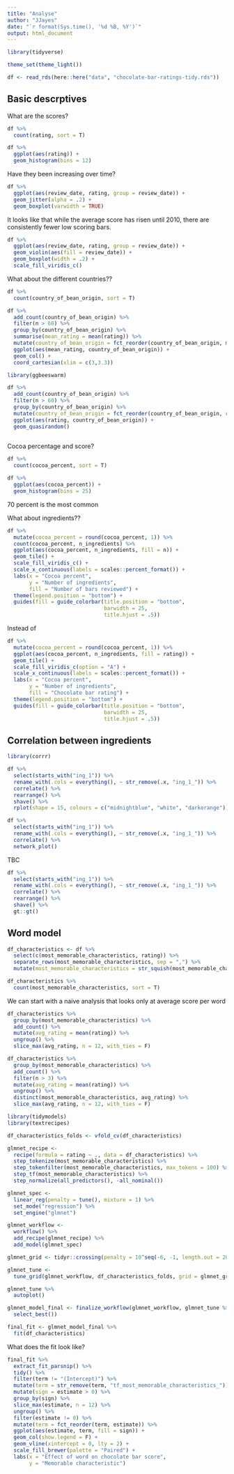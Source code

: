 ```yaml
---
title: "Analyse"
author: "JJayes"
date: "`r format(Sys.time(), '%d %B, %Y')`"
output: html_document
---
```


```r
library(tidyverse)

theme_set(theme_light())

df <- read_rds(here::here("data", "chocolate-bar-ratings-tidy.rds"))
```

## Basic descrptives

What are the scores?

```r
df %>% 
  count(rating, sort = T)

df %>% 
  ggplot(aes(rating)) +
  geom_histogram(bins = 12)
```

Have they been increasing over time?

```r
df %>%
  ggplot(aes(review_date, rating, group = review_date)) +
  geom_jitter(alpha = .2) +
  geom_boxplot(varwidth = TRUE)
```

It looks like that while the average score has risen until 2010, there are consistently fewer low scoring bars.

```r
df %>%
  ggplot(aes(review_date, rating, group = review_date)) +
  geom_violin(aes(fill = review_date)) +
  geom_boxplot(width = .2) +
  scale_fill_viridis_c()
```

What about the different countries??

```r
df %>% 
  count(country_of_bean_origin, sort = T)

df %>% 
  add_count(country_of_bean_origin) %>% 
  filter(n > 60) %>% 
  group_by(country_of_bean_origin) %>% 
  summarise(mean_rating = mean(rating)) %>% 
  mutate(country_of_bean_origin = fct_reorder(country_of_bean_origin, mean_rating)) %>% 
  ggplot(aes(mean_rating, country_of_bean_origin)) +
  geom_col() +
  coord_cartesian(xlim = c(3,3.3))
```


```r
library(ggbeeswarm)

df %>% 
  add_count(country_of_bean_origin) %>% 
  filter(n > 60) %>% 
  group_by(country_of_bean_origin) %>% 
  mutate(country_of_bean_origin = fct_reorder(country_of_bean_origin, rating, .fun = mean)) %>% 
  ggplot(aes(rating, country_of_bean_origin)) +
  geom_quasirandom()
  
```

Cocoa percentage and score?

```r
df %>% 
  count(cocoa_percent, sort = T)

df %>% 
  ggplot(aes(cocoa_percent)) +
  geom_histogram(bins = 25)
```

70 percent is the most common

What about ingredients??

```r

df %>% 
  mutate(cocoa_percent = round(cocoa_percent, 1)) %>% 
  count(cocoa_percent, n_ingredients) %>% 
  ggplot(aes(cocoa_percent, n_ingredients, fill = n)) +
  geom_tile() +
  scale_fill_viridis_c() +
  scale_x_continuous(labels = scales::percent_format()) +
  labs(x = "Cocoa percent",
       y = "Number of ingredients",
       fill = "Number of bars reviewed") +
  theme(legend.position = "bottom") +
  guides(fill = guide_colorbar(title.position = "bottom",
                               barwidth = 25,
                               title.hjust = .5))
```

Instead of 

```r
df %>% 
  mutate(cocoa_percent = round(cocoa_percent, 1)) %>% 
  ggplot(aes(cocoa_percent, n_ingredients, fill = rating)) +
  geom_tile() +
  scale_fill_viridis_c(option = "A") +
  scale_x_continuous(labels = scales::percent_format()) +
  labs(x = "Cocoa percent",
       y = "Number of ingredients",
       fill = "Chocolate bar rating") +
  theme(legend.position = "bottom") +
  guides(fill = guide_colorbar(title.position = "bottom",
                               barwidth = 25,
                               title.hjust = .5))

```


## Correlation between ingredients

```r
library(corrr)

df %>%
  select(starts_with("ing_1")) %>%
  rename_with(.cols = everything(), ~ str_remove(.x, "ing_1_")) %>%
  correlate() %>%
  rearrange() %>%
  shave() %>%
  rplot(shape = 15, colours = c("midnightblue", "white", "darkorange")) 

df %>%
  select(starts_with("ing_1")) %>%
  rename_with(.cols = everything(), ~ str_remove(.x, "ing_1_")) %>% 
  correlate() %>% 
  network_plot()
```

TBC

```r
df %>%
  select(starts_with("ing_1")) %>%
  rename_with(.cols = everything(), ~ str_remove(.x, "ing_1_")) %>%
  correlate() %>%
  rearrange() %>%
  shave() %>%
  gt::gt()
```


## Word model

```r
df_characteristics <- df %>% 
  select(c(most_memorable_characteristics, rating)) %>% 
  separate_rows(most_memorable_characteristics, sep = ",") %>% 
  mutate(most_memorable_characteristics = str_squish(most_memorable_characteristics))
```

```r
df_characteristics %>% 
  count(most_memorable_characteristics, sort = T)
```

We can start with a naive analysis that looks only at average score per word

```r
df_characteristics %>% 
  group_by(most_memorable_characteristics) %>% 
  add_count() %>% 
  mutate(avg_rating = mean(rating)) %>% 
  ungroup() %>% 
  slice_max(avg_rating, n = 12, with_ties = F)

df_characteristics %>% 
  group_by(most_memorable_characteristics) %>% 
  add_count() %>% 
  filter(n > 3) %>% 
  mutate(avg_rating = mean(rating)) %>% 
  ungroup() %>% 
  distinct(most_memorable_characteristics, avg_rating) %>% 
  slice_max(avg_rating, n = 12, with_ties = F)
```


```r
library(tidymodels)
library(textrecipes)

df_characteristics_folds <- vfold_cv(df_characteristics)

glmnet_recipe <- 
  recipe(formula = rating ~ ., data = df_characteristics) %>% 
  step_tokenize(most_memorable_characteristics) %>% 
  step_tokenfilter(most_memorable_characteristics, max_tokens = 100) %>% 
  step_tf(most_memorable_characteristics) %>% 
  step_normalize(all_predictors(), -all_nominal()) 

glmnet_spec <- 
  linear_reg(penalty = tune(), mixture = 1) %>% 
  set_mode("regression") %>% 
  set_engine("glmnet") 

glmnet_workflow <- 
  workflow() %>% 
  add_recipe(glmnet_recipe) %>% 
  add_model(glmnet_spec) 

glmnet_grid <- tidyr::crossing(penalty = 10^seq(-6, -1, length.out = 20)) 

glmnet_tune <- 
  tune_grid(glmnet_workflow, df_characteristics_folds, grid = glmnet_grid)

glmnet_tune %>% 
  autoplot()

glmnet_model_final <- finalize_workflow(glmnet_workflow, glmnet_tune %>% 
  select_best())

final_fit <- glmnet_model_final %>% 
  fit(df_characteristics)
```


What does the fit look like?

```r
final_fit %>%
  extract_fit_parsnip() %>%
  tidy() %>%
  filter(term != "(Intercept)") %>%
  mutate(term = str_remove(term, "tf_most_memorable_characteristics_")) %>%
  mutate(sign = estimate > 0) %>%
  group_by(sign) %>%
  slice_max(estimate, n = 12) %>%
  ungroup() %>%
  filter(estimate != 0) %>%
  mutate(term = fct_reorder(term, estimate)) %>%
  ggplot(aes(estimate, term, fill = sign)) +
  geom_col(show.legend = F) +
  geom_vline(xintercept = 0, lty = 2) +
  scale_fill_brewer(palette = "Paired") +
  labs(x = "Effect of word on chocolate bar score",
       y = "Memorable characteristic")
```


